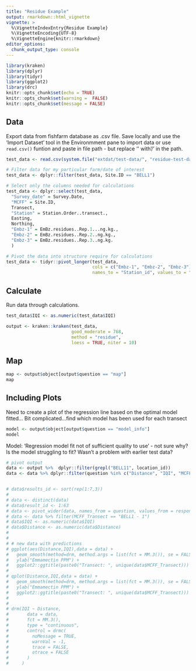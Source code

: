 ```yaml
---
title: "Residue Example"
output: rmarkdown::html_vignette
vignette: >
  %\VignetteIndexEntry{Residue Example}
  %\VignetteEncoding{UTF-8}
  %\VignetteEngine{knitr::rmarkdown}
editor_options: 
  chunk_output_type: console
---
```


```r
library(kraken)
library(dplyr)
library(tidyr)
library(ggplot2)
library(drc)
knitr::opts_chunk$set(echo = TRUE)
knitr::opts_chunk$set(warning =  FALSE)
knitr::opts_chunk$set(message = FALSE)
```

## Data

Export data from fishfarm database as .csv file. Save locally and use the 'Import Dataset' tool in the Environmment pane to import data or use `read.csv()` funtion and paste in file path - but replace  '\' with '/' in the path.

```r
test_data <- read.csv(system.file("extdat/test-data/", "residue-test-data.csv", package = "kraken"))

# Filter data for my particular farm/date of interest
test_data <- dplyr::filter(test_data, Site.ID == "BELL1")

# Select only the columns needed for calculations
test_data <- dplyr::select(test_data,
  "Survey_date" = Survey.Date,
  "MCFF" = Site.ID,
  Transect,
  "Station" = Station.Order..transect.,
  Easting,
  Northing,
  "Embz-1" = EmBz.residues..Rep.1...ng.kg.,
  "Embz-2" = EmBz.residues..Rep.2..ng.kg.,
  "Embz-3" = EmBz.residues..Rep.3..ng.kg.
  )

# Pivot the data into structure require for calculations
test_data <- tidyr::pivot_longer(test_data, 
                                 cols = c("Embz-1", "Embz-2", "Embz-3"), 
                                 names_to = "Station_id", values_to = "IQI")
```


## Calculate

Run data through calculations.

```r

test_data$IQI <- as.numeric(test_data$IQI)

output <- kraken::kraken(test_data,
                         good_moderate = 768, 
                         method = "residue", 
                         loess = TRUE, niter = 10)


```

## Map

```r

map <- output$object[output$question == "map"]
map

```

## Including Plots

Need to create a plot of the regression line based on the optimal model fitted...
Bit complicated...find which model has been used for each transect

```r

model <- output$object[output$question == "model_info"]
model
```

Model: 'Regression model fit not of sufficient quality to use' - not sure why?
Is the model struggling to fit? Wasn't a problem with earlier test data?

```r
# pivot output
data <- output %>%  dplyr::filter(grepl("BELL11", location_id))
data <- data %>% dplyr::filter(question %in% c("Distance", "IQI", "MCFF_Transect"))


# data$results_id <- sort(rep(1:7,3))
# 
# data <- distinct(data)
# data$result_id <- 1:63
# data <- pivot_wider(data, names_from = question, values_from = response)
# data <- data %>% filter(MCFF_Transect == "BELL1 - 1")
# data$IQI <- as.numeric(data$IQI)
# data$Distance <- as.numeric(data$Distance)
# 
# 
# # new data with predictions
# ggplot(aes(Distance,IQI),data = data) + 
#   geom_smooth(method=drm, method.args = list(fct = MM.3()), se = FALSE) +
#   ylab("Emmamectin PPM") +
#   ggplot2::ggtitle(paste0("Transect: ", unique(data$MCFF_Transect)))
# 
# qplot(Distance,IQI,data = data) + 
#   geom_smooth(method=drm, method.args = list(fct = MM.3()), se = FALSE) +
#   ylab("Emmamectin PPM") +
#   ggplot2::ggtitle(paste0("Transect: ", unique(data$MCFF_Transect)))
# 
# 
# drm(IQI ~ Distance,
#       data = data,
#       fct = MM.3(),
#       type = "continuous",
#       control = drmc(
#         noMessage = TRUE,
#         warnVal = -1,
#         trace = FALSE,
#         otrace = FALSE
#       )
#     )


```


